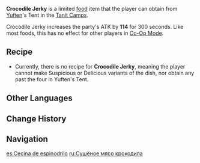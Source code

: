 {{Food Infobox
|id              = 108488
|description     = Crocodile jerky prepared using a special recipe of the Tanit tribe. Though a bit hard to chew, the meat's ease of storage makes it a commonly consumed delicacy for tribal hunters.<br />Despite tasting like fowl, the nutritional value of crocodile meat is said to be eight times more than the flesh of more typical beasts...
|desc_basic      = 
|type            = ATK-Boosting Dishes
|effectType      = ATK Up
|eff_att1        = ATK
|effect          = Increases all party members' [[ATK]] by 114 for 300s.
|quality         = 2
}}

'''Crocodile Jerky''' is a limited [[food]] item that the player can obtain from [[Yuften]]'s Tent in the [[Tanit Camps]].

Crocodile Jerky increases the party's ATK by '''114''' for 300 seconds. Like most foods, this has no effect for other players in [[Co-Op Mode]].

==Recipe==
* Currently, there is no recipe for '''Crocodile Jerky''', meaning the player cannot make Suspicious or Delicious variants of the dish, nor obtain any past the four in Yuften's Tent.

==Other Languages==
{{Other Languages
|en      = Crocodile Jerky
|zhs     = 鳄鱼肉干
|zhs_rm  = Èyú Ròugān
|zht     = 鱷魚肉乾
|zht_rm  = Èyú Ròugān
|zh_tl   = Crocodile Jerky
|ja      = ワニの干し肉
|ja_rm   = Wani no Hoshiniku
|ja_tl   = Crocodile Jerky
|ko      = 악어 육포
|ko_tl   = Crocodile Jerky
|es      = Cecina de espinodrilo
|es_tl   = Spinodile Jerky
|fr      = Viande séchée de crocodile
|fr_tl   = Crocodile Dried Meat
|ru      = Сушёное мясо крокодила
|ru_tl   = Dried Crocodile Meat
|th      = เนื้อจระเข้ตากแห้ง
|th_tl   = 
|vi      = Khô Cá Sấu
|vi_tl   = 
|de      = Krokodildörrfleisch
|de_tl   = 
|id      = Crocodile Jerky
|pt      = Carne Seca de Crocodilo
|pt_tl   = 
|tr      = Timsah Pastırması
|tr_tl   = 
|it      = Carne di coccodrillo essiccata
|it_tl   = Dried Crocodile Meat
}}

== Change History ==
{{Change History|3.4}}

==Navigation==
{{Food Navbox}}

[[es:Cecina de espinodrilo]]
[[ru:Сушёное мясо крокодила]]